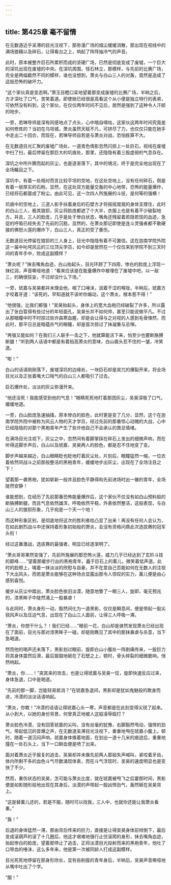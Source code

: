 ```yaml
---
---
---
```

title: 第425章 毫不留情
---



在无数道近乎呆滞的目光注视下，那弥漫广场的烟尘缓缓消散，那出现在视线中的满场狼藉以及碎石，让得看台之上，响起了阵阵抽冷气的声音。

此时，原本被整齐巨石所累积而成的坚硬广场，已然是彻底变成了废墟，一个巨大的深坑出现在废墟的中央。在深坑周围，怪石林立，那模样，与先前的比赛广场，完全是两幅截然不同的模样，谁也没想到，萧炎与白山三人的对轰，竟然是造成了这般恐怖的破坏力。

“这个家伙真是变态啊。”萧玉目瞪口呆地望着那变成废墟的比赛广场，半晌之后，方才深吐了口气，苦笑着道。即使她已经很是高看这个从小便是独立特行的表弟，可依然没有料到，这个家伙，在仅仅两年时间不见后，居然是强到了这种令人汗颜的地步。

一旁，若琳导师是深有同感地点了点头，心中暗自嘀咕，这家伙这两年时间究竟是如何修炼的？当初在乌坦城，萧炎虽然天赋不凡，可拼尽了力，也仅仅只能在她手中走出二十回合，而现在，若琳导师自若是与萧炎对战，恐怕胜算不大。

在无数道目光汇聚的废墟广场处，一道青色倩影忽然闪掠上一处巨石，视线在废墟中扫了扫，最后停留在那巨大的坑痕处，那里，还隐隐有着三股虚弱的气息存在。

深坑之中所升腾而起的灰尘，也是逐渐落下，其中的境况，终于是完全地出现在了全场瞩目之下。

深坑中，有着一处相对而言比较平坦的空地，在这处空地上，没有任何碎石，倒是有着一层厚实的石粉。显然，在这处双方能量交轰的中心地带，恐怖的能量爆炸，已经将石都震成了粉尘。由此可见，这一次四人所施展的斗技，是何等的强横！

坑痕中的空地上，三道人影手扶着身后的石壁方才将摇摇晃晃的身体支撑住，此时的白山三人，极其狼狈，灰尘将脸庞都遮了个大半，衣服上也是有着不少破裂地方。并且，三人的脸庞，几乎是处于惨白状态，嘴角还残留着若隐若现的血迹，急促的呼吸已经失去了先前的沉稳，显然的，在萧炎那记即使是连斗灵强者都不敢硬接的佛怒火莲的爆炸下，白山三人，真正的受了重伤。

无数道目光停留在狼狈的三人身上，目光中隐隐有着不可置信。这在迦南学院外院这一届中叱咤风云的三位顶尖学员，如今却是居然在一个仅仅来到学院不到三天时间的青年手中，败成这副模样？

“萧炎呢？”抹去嘴角血迹，白山抬起头，目光环顾了下四周，惨白的脸庞上浮现一抹红润，声音嘶哑地道：“看来应该是在能量爆炸中被埋在了废墟中吧，以一敌三，的确很狂妄，不过却没什么下场。”

一旁，琥嘉与吴昊都并未理会他，咽了口唾沫，润着干涩的喉咙，半晌后，琥嘉方才咬着牙道：“该死的，早知道就不该听你煽动，这个萧炎，根本惹不得！”

“他很强，比我们都强！”吴昊抬起头，身体上的宽大血袍已经破裂了许多，所以露出了张白晢得有些过分的年轻面孔，吴昊长并不如何帅，甚至只能说做平凡。不过从那眼瞳中时不时掠过些许森寒血腥，却是会让得与之对视的人感到毛骨悚然，而此时，那平日总是暗蕴杀气的眼瞳，却是首次掠过了抹凝重与忌惮。

“再强又能如何？在我们三人联手一击之下，他就算能活下来，怕至少也要断胳膊断腿！”听到两人话语中都是有着抬高萧炎的意味，白山眉头忍不住的一皱，冷笑道。

“嘭！”

白山的话语刚刚落下，废墟深坑的边缘处，一块巨石却是突兀的爆裂开来，将全场目光以及正张着嘴大口喘气的白山三人都吸引了过去。

巨石爆炸处，淡淡的灰尘弥漫开来。

“他还没死！我能感受到他的气息！”眼睛死死地盯着那团灰尘，吴昊深吸了口气，缓缓地道。

一旁，白山脸庞急速抽搐，原本惨白的脸色，此时更是变了几分，显然，这个在迦南学院外院中被称为风云人物的天才学员，经过先前的那番惊心动魄的大战，心中已经隐隐的对那个黑袍青年产生了些许他自己不会承认的畏忌情绪。

在满场目光注视下，灰尘之中，忽然间有着脚掌踩在碎石上发出的细微声响，而在听得这脚步声后，白山以及琥嘉、吴昊两人的脸色，都是忍不住地变了变。

脚步声越来越近，白山眼睛眨也眨地盯着灰尘处，片刻后，眼瞳猛然一缩，一位衣着依然同战斗之前那般整洁的黑袍青年，缓缓地步出灰尘，出现在了全场注目之下！

望着那一袭黑袍，犹如崭新一般并且脸色平静得和先前进场时出一辙的青年，全场陡然安静！

谁能想到，在经历了先前那番恐怖能量爆炸后，这个家伙不仅没有如白山预料般的断胳膊断腿，而且气息依然雄浑，呼吸依然平稳，外表依然整洁，这般表现，与白山三人的狼狈形象，几乎宛是一个天一个地！

而这种形象区别，是彻底地将这次的胜利者给凸显了出来！再没有任何人会认为，在如此剧烈战斗中还保持着形象初始般的萧炎，会没有资格问鼎此次选拔赛的冠军头衔！

经过这番激战，选拔赛的最强者，明显已经逐渐明了。

“萧炎哥哥果然变强了，先前所施展的那恐怖火莲，威力几乎已经达到了玄阶斗技的巅峰……”望着那缓步行出的黑袍青年，矗于巨石上的薰儿，微笑着低声道。此时的脸颊上，噙着一抹淡淡的欣慰与自豪，并不在意自己否能如何在无数人的注视下大出风头，而若是萧炎能够在这种场合显露出那令人惊叹的实力，薰儿便是由心感到喜悦。

缓步从灰尘中踏出，萧炎脸色依旧淡漠，随意地瞥了一眼三人，旋即，毫无预兆的，漆黑眸子中陡然涌上一股暴虐！

与此同时，萧炎身形一动，豁然间化为一道黑影，仅仅是瞬息间，便是带起一股尖锐风声以及压迫气息，出现在了白山三人面前，让得三人呼吸一滞。

“萧炎，你想干什么？！我们已经……”眼前一花，白山却是骇然发现萧炎已经出现在了面前，目光与那对漆黑眸子一碰，却是刚瞧见了其中的那抹暴虐与杀意，当下急喝道。

然而他的喝声还未落下，黑影划过眼前，旋即白山小腹处一阵剧痛传来，一股巨力将其身体震然后滑，最后狠狠地砸在了石壁之上，顿时，骨头碎裂的细微脆响，悄然响起。

“萧炎，你……！”突其来的攻击，也是让得琥嘉与吴昊一怔，旋即快速反应过来，身体急退，口中是喝道。

“先前的那一脚，岂能轻易抵消？”在琥嘉急退间，黑影却是犹如鬼魅般的欺身而进，冷漠的淡淡话语响起。

“萧炎，你敢！”冷漠的话语让得琥嘉心头一寒，声音都是在此刻变得尖锐了起来。从小到大，以她的身份背景，何曾真正地被人这般凌辱殴打？

萧炎脸色冷漠，没有回答琥嘉的尖叫，没有丝毫的犹豫，右脚豁然甩动，强悍的劲气，带起低沉的音爆之声，在无数道呆滞目光注视下，重重地甩在琥嘉小腹上。顿时，随着一道沉闷声响，琥嘉身体搽着地面，在划出一道十几米的痕迹后，重重地撞在一处石头上，当下一口鲜血便是喷了出来。

面对着萧炎近乎报复的追击，吴昊却并未像先前两人那般失声喊叫，紧咬着牙齿，体内所剩不多的血色斗气尽数涌现体表，而在斗气浮现时，吴昊的速度明显也是变快了不少。

然而，重伤状态的吴昊，怎可能与萧炎比度，就在琥嘉被甩飞之后霎那时间，黑影便是如影随形般地出现在其身后，淡漠的声带起一股凶悍劲气，轰然砸在吴昊背上。

“这是替薰儿还的，若是不服，随时可以找我，三人中，也就你还能让我萧炎看重。”

“轰！”

后退的身体猛然一滞，那由背后传来的巨力，直接是让得吴昊身体前倾倒下，最后变成滚葫芦的滚了十几圈后，他这才艰难地强行止住滚爬的身形，抹去嘴角血迹，抬起惨白的脸庞，望着那停止了追击，正将淡漠目光投射而来的黑袍青年，他吐了口带血的唾沫，这么多年来，他是第一次被同龄人打成这副模样。

目光死死地停留在那身形欣长，显有些削瘦的青年身后，半晌后，吴昊声音嘶哑地从嘴中吐出了个字。

“服！”
